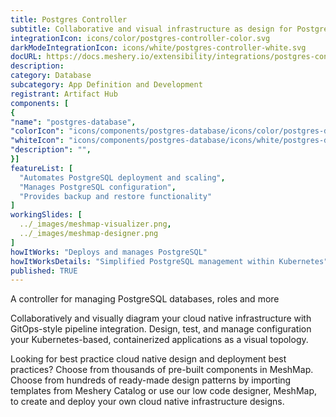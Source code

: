 ```yaml
---
title: Postgres Controller
subtitle: Collaborative and visual infrastructure as design for Postgres Controller
integrationIcon: icons/color/postgres-controller-color.svg
darkModeIntegrationIcon: icons/white/postgres-controller-white.svg
docURL: https://docs.meshery.io/extensibility/integrations/postgres-controller
description: 
category: Database
subcategory: App Definition and Development
registrant: Artifact Hub
components: [
{
"name": "postgres-database",
"colorIcon": "icons/components/postgres-database/icons/color/postgres-database-color.svg",
"whiteIcon": "icons/components/postgres-database/icons/white/postgres-database-white.svg",
"description": "",
}]
featureList: [
  "Automates PostgreSQL deployment and scaling",
  "Manages PostgreSQL configuration",
  "Provides backup and restore functionality"
]
workingSlides: [
  ../_images/meshmap-visualizer.png,
  ../_images/meshmap-designer.png
]
howItWorks: "Deploys and manages PostgreSQL"
howItWorksDetails: "Simplified PostgreSQL management within Kubernetes"
published: TRUE
---
```


<p>A controller for managing PostgreSQL databases, roles and more</p>
<p>
  Collaboratively and visually diagram your cloud native infrastructure with GitOps-style pipeline
  integration. Design, test, and manage configuration your Kubernetes-based, containerized
  applications as a visual topology.
</p>
<p>
  Looking for best practice cloud native design and deployment best practices? Choose from thousands
  of pre-built components in MeshMap. Choose from hundreds of ready-made design patterns by
  importing templates from Meshery Catalog or use our low code designer, MeshMap, to create and
  deploy your own cloud native infrastructure designs.
</p>
